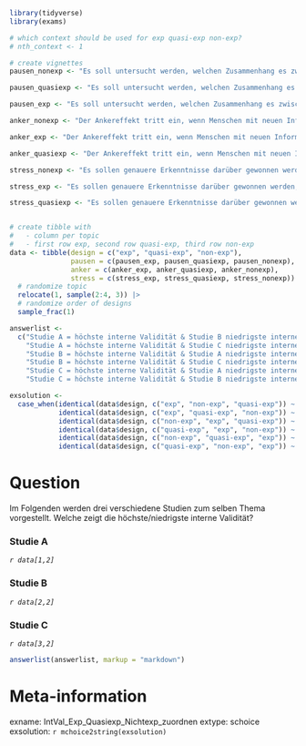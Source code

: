 
```r
library(tidyverse)
library(exams)

# which context should be used for exp quasi-exp non-exp?
# nth_context <- 1

# create vignettes
pausen_nonexp <- "Es soll untersucht werden, welchen Zusammenhang es zwischen Pausen beim Lernen und der Lernleistung gibt. Dazu werden die Studierenden eines Seminars während ihrer Lernzeit beobachtet. Es wird registriert, wie viel Zeit sie für das Lernen der Inhalte aufwenden und wie viele Lernpausen sie machen. Die Lernleistung wird anhand der erreichten Punktzahl in einer Abschlussklausur bewertet."

pausen_quasiexp <- "Es soll untersucht werden, welchen Zusammenhang es zwischen Pausen beim Lernen und der Lernleistung gibt. Dazu werden Studentinnen und Studenten eines Seminars miteinander verglichen. Die Studentinnen werden aufgefordert nach jeweils 30 Minuten Lernzeit eine Pause von 5 Minuten einzulegen. Die Studenten sollen die Zeit ohne Unterbrechung zum Lernen nutzen. Zusätzlich wird die Lernzeit erfasst. Die Lernleistung wird anhand der erreichten Punktzahl in einer Abschlussklausur bewertet."

pausen_exp <- "Es soll untersucht werden, welchen Zusammenhang es zwischen Pausen beim Lernen und der Lernleistung gibt. Dazu werden die Studierenden in einem Seminar zufällig zwei Gruppen zugeteilt. Die Gesamtlernzeit wird für beide Gruppen auf 3 h begrenzt. Gruppe 1 soll nach jeweils 30 Minuten eine Pause von 5 Minuten machen, Gruppe 2 soll die Zeit ohne Unterbrechung zum Lernen nutzen. Die Lernleistung wird anhand der erreichten Punktzahl in einer Abschlussklausur bewertet."

anker_nonexp <- "Der Ankereffekt tritt ein, wenn Menschen mit neuen Informationen (z. B. Zahlenwerten) konfrontiert werden, die sie unbewusst als Anker nutzen, um daran ihre eigene Einschätzung zu orientieren. Es soll untersucht werden, ob die Zweitkorrektur von Abituraufsätzen im Fach Deutsch durch den Ankereffekt verfälscht wird, wenn die Erstkorrekturnote bekannt ist. Dazu werden einer repräsentativen Stichprobe von Deutschlehrkräften die gleichen fünf Deutschaufsätze samt Erstkorrektur mit der Bitte um Zweitkorrektur vorgelegt. Anschließend beantworten die Lehrkräfte in einem standardisierten Fragebogen, ob sie bei ihrer Beurteilung von der Erstkorrektur beeinflusst wurden."

anker_exp <- "Der Ankereffekt tritt ein, wenn Menschen mit neuen Informationen (z. B. Zahlenwerten) konfrontiert werden, die sie unbewusst als Anker nutzen, um daran ihre eigene Einschätzung zu orientieren. Es soll untersucht werden, ob die Zweitkorrektur von Abituraufsätzen im Fach Deutsch durch den Ankereffekt verfälscht wird, wenn die Erstkorrekturnote bekannt ist. Dazu werden Lehrer:innen zufällig in zwei Experimentalgruppen eingeteilt. Eine Gruppe erhält Deutschaufsätze mit einer angeblich guten Erstkorrekturnote (Note 2). Die andere Gruppe erhält dieselben Deutschaufsätze jedoch unter Angabe einer schlechten Erstkorrekturnote (Note 5). Es wird untersucht, ob eine bessere Note für Arbeiten mit der angeblichen guten Erstkorrekturnote als mit der angeblich schlechten Erstkorrekturnote vergeben werden."

anker_quasiexp <- "Der Ankereffekt tritt ein, wenn Menschen mit neuen Informationen (z. B. Zahlenwerten) konfrontiert werden, die sie unbewusst als Anker nutzen, um daran ihre eigene Einschätzung zu orientieren. Es soll untersucht werden, ob die Zweitkorrektur von Abituraufsätzen im Fach Deutsch durch den Ankereffekt verfälscht wird, wenn die Erstkorrekturnote bekannt ist. Der Einfachheit halber bilden die Lehrkräfte an Schule A die eine Experimentalgruppe und die Lehrkräfte an Schule B die zweite Experimentalgruppe. Eine Gruppe erhält Deutschaufsätze mit einer angeblich guten Erstkorrekturnote (Note 2). Die andere Gruppe erhält dieselben Deutschaufsätze jedoch unter Angabe einer schlechten Erstkorrekturnote (Note 5). Es wird untersucht, ob eine bessere Note für Arbeiten mit der angeblichen guten Erstkorrekturnote als mit der angeblich schlechten Erstkorrekturnote vergeben werden."

stress_nonexp <- "Es sollen genauere Erkenntnisse darüber gewonnen werden, wie sich die Stressbewältigung bei Lehrkräften verbessern lässt. Dazu werden umfangreiche Fragebögen zu Persönlichkeitsmerkmalen, Wissen zu Stressbewältigungsstrategien sowie eigenem Stressempfinden bei Lehrkräften mit und ohne vorherige Burnout-Diagnose miteinander verglichen."

stress_exp <- "Es sollen genauere Erkenntnisse darüber gewonnen werden, wie sich die Stressbewältigung bei Lehrkräften verbessern lässt. Dazu werden aus einem Pool interessierter Lehrkräfte zufällig 30 Personen ausgewählt und zu einem Stressbewältigungstraining eingeladen. Die nicht eingeladenen Lehrkräfte wurden als Kontrollgruppe genutzt. Im Training wird umfangreiches Wissen zur Entstehung von Stress und zu Stressbewältigungsstrategien angeboten und in kleineren Gruppenübungen vertieft. Längsschnittlich werden die Teilnehmenden zu ihrem eigenen Stressempfinden im Beruf befragt und mit der Kontrollstichprobe verglichen."

stress_quasiexp <- "Es sollen genauere Erkenntnisse darüber gewonnen werden, wie sich die Stressbewältigung bei Lehrkräften verbessern lässt. Dazu wird auf einer Fortbildung zum Thema Burnout für alle Teilnehmenden ein Stressbewältigungstraining in Kleingruppen durchgeführt. Die Kontrollstichprobe wird auf einer Fortbildung zum Thema Inklusion für die Studie ausgewählt. Längsschnittlich werden die Teilnehmenden anschließend zu ihrem eigenen Stressempfinden im Beruf befragt und mit der Kontrollstichprobe verglichen."


# create tibble with 
#   - column per topic
#   - first row exp, second row quasi-exp, third row non-exp
data <- tibble(design = c("exp", "quasi-exp", "non-exp"),
               pausen = c(pausen_exp, pausen_quasiexp, pausen_nonexp),
               anker = c(anker_exp, anker_quasiexp, anker_nonexp),
               stress = c(stress_exp, stress_quasiexp, stress_nonexp)) |> 
  # randomize topic
  relocate(1, sample(2:4, 3)) |> 
  # randomize order of designs
  sample_frac(1)

answerlist <- 
  c("Studie A = höchste interne Validität & Studie B niedrigste interne Validität",
    "Studie A = höchste interne Validität & Studie C niedrigste interne Validität",
    "Studie B = höchste interne Validität & Studie A niedrigste interne Validität",
    "Studie B = höchste interne Validität & Studie C niedrigste interne Validität",
    "Studie C = höchste interne Validität & Studie A niedrigste interne Validität",
    "Studie C = höchste interne Validität & Studie B niedrigste interne Validität")

exsolution <- 
  case_when(identical(data$design, c("exp", "non-exp", "quasi-exp")) ~ c(T,F,F,F,F,F),
            identical(data$design, c("exp", "quasi-exp", "non-exp")) ~ c(F,T,F,F,F,F),
            identical(data$design, c("non-exp", "exp", "quasi-exp")) ~ c(F,F,T,F,F,F),
            identical(data$design, c("quasi-exp", "exp", "non-exp")) ~ c(F,F,F,T,F,F),
            identical(data$design, c("non-exp", "quasi-exp", "exp")) ~ c(F,F,F,F,T,F),
            identical(data$design, c("quasi-exp", "non-exp", "exp")) ~ c(F,F,F,F,F,T))
```


Question
========
Im Folgenden werden drei verschiedene Studien zum selben Thema vorgestellt. Welche zeigt die höchste/niedrigste interne Validität?

### Studie A
*`r data[1,2]`*

### Studie B
*`r data[2,2]`*

### Studie C
*`r data[3,2]`*

  
```r
answerlist(answerlist, markup = "markdown")
```




Meta-information
================
exname: IntVal_Exp_Quasiexp_Nichtexp_zuordnen
extype: schoice
exsolution: `r mchoice2string(exsolution)`